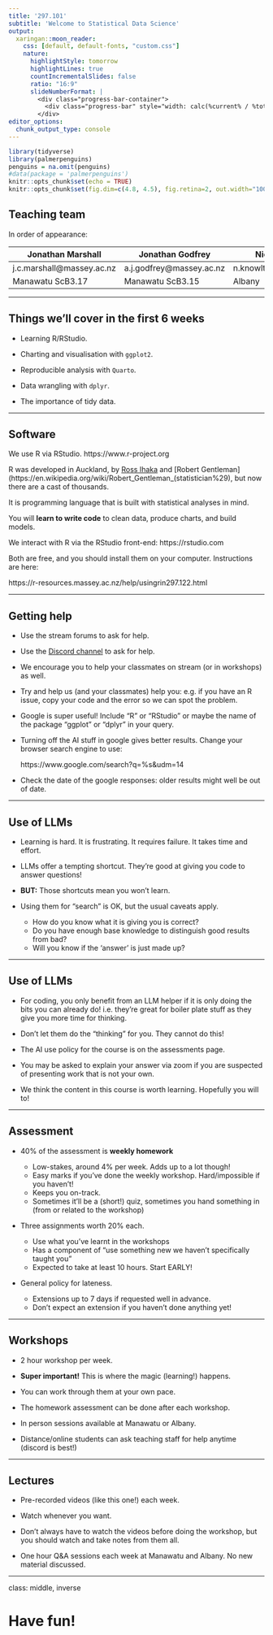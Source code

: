 ```yaml
---
title: '297.101'
subtitle: 'Welcome to Statistical Data Science'
output:
  xaringan::moon_reader:
    css: [default, default-fonts, "custom.css"]
    nature:
      highlightStyle: tomorrow
      highlightLines: true
      countIncrementalSlides: false
      ratio: "16:9"
      slideNumberFormat: |
        <div class="progress-bar-container">
          <div class="progress-bar" style="width: calc(%current% / %total% * 100%);" />
        </div>
editor_options:
  chunk_output_type: console
---
```


```r
library(tidyverse)
library(palmerpenguins)
penguins = na.omit(penguins)
#data(package = 'palmerpenguins')
knitr::opts_chunk$set(echo = TRUE)
knitr::opts_chunk$set(fig.dim=c(4.8, 4.5), fig.retina=2, out.width="100%")
```

## Teaching team

In order of appearance:

Jonathan Marshall         |  Jonathan Godfrey          | Nick Knowlton
--------------------------|----------------------------|--------------------------
j.c.marshall@massey.ac.nz |   a.j.godfrey@massey.ac.nz | n.knowlton@massey.ac.nz
Manawatu ScB3.17          |   Manawatu ScB3.15         | Albany

---

## Things we'll cover in the first 6 weeks

- Learning R/RStudio.

- Charting and visualisation with `ggplot2`.

- Reproducible analysis with `Quarto`.

- Data wrangling with `dplyr`.

- The importance of tidy data.

---

## Software

We use R via RStudio. https://www.r-project.org

R was developed in Auckland, by [Ross Ihaka](https://en.wikipedia.org/wiki/Ross_Ihaka) and [Robert Gentleman](https://en.wikipedia.org/wiki/Robert_Gentleman_(statistician%29), but now there are a cast of thousands.

It is programming language that is built with statistical analyses in mind.

You will **learn to write code** to clean data, produce charts, and build models.

We interact with R via the RStudio front-end: https://rstudio.com

Both are free, and you should install them on your computer. Instructions are here:

https://r-resources.massey.ac.nz/help/usingrin297.122.html

---

## Getting help

- Use the stream forums to ask for help.

- Use the [Discord channel](https://discord.gg/Mzk7fUk) to ask for help.

- We encourage you to help your classmates on stream (or in workshops) as well.

- Try and help us (and your classmates) help you: e.g. if you have an R issue, copy your code and the error so we can spot the problem.

- Google is super useful! Include "R" or "RStudio" or maybe the name of the package "ggplot" or "dplyr" in your query.

- Turning off the AI stuff in google gives better results. Change your browser search engine to use:

    https://www.google.com/search?q=%s&udm=14

- Check the date of the google responses: older results might well be out of date.

---

## Use of LLMs

- Learning is hard. It is frustrating. It requires failure. It takes time and effort.

- LLMs offer a tempting shortcut. They're good at giving you code to answer questions!

- **BUT:** Those shortcuts mean you won't learn.

- Using them for "search" is OK, but the usual caveats apply.

    - How do you know what it is giving you is correct?
    - Do you have enough base knowledge to distinguish good results from bad?
    - Will you know if the 'answer' is just made up?

---

## Use of LLMs

- For coding, you only benefit from an LLM helper if it is only doing the bits you can
already do! i.e. they're great for boiler plate stuff as they give you more time for thinking.

- Don't let them do the "thinking" for you. They cannot do this!

- The AI use policy for the course is on the assessments page.

- You may be asked to explain your answer via zoom if you are suspected of presenting work that is not your own.

- We think the content in this course is worth learning. Hopefully you will to!

---

## Assessment

- 40% of the assessment is **weekly homework**

    - Low-stakes, around 4% per week. Adds up to a lot though!
    - Easy marks if you've done the weekly workshop. Hard/impossible if you haven't!
    - Keeps you on-track.
    - Sometimes it'll be a (short!) quiz, sometimes you hand something in (from or related to the workshop)

- Three assignments worth 20% each.

    - Use what you've learnt in the workshops
    - Has a component of "use something new we haven't specifically taught you"
    - Expected to take at least 10 hours. Start EARLY!

- General policy for lateness.

    - Extensions up to 7 days if requested well in advance.
    - Don't expect an extension if you haven't done anything yet!

---

## Workshops

- 2 hour workshop per week.

- **Super important!** This is where the magic (learning!) happens.

- You can work through them at your own pace.

- The homework assessment can be done after each workshop.

- In person sessions available at Manawatu or Albany.

- Distance/online students can ask teaching staff for help anytime (discord is best!)

---

## Lectures

- Pre-recorded videos (like this one!) each week.

- Watch whenever you want.

- Don't always have to watch the videos before doing the workshop, but you should watch and take notes from them all.

- One hour Q&A sessions each week at Manawatu and Albany. No new material discussed.

---

class: middle, inverse

# Have fun!
